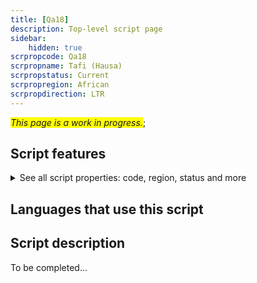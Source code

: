 ```yaml
---
title: [Qa18]
description: Top-level script page
sidebar:
    hidden: true
scrpropcode: Qa18
scrpropname: Tafi (Hausa)
scrpropstatus: Current
scrpropregion: African
scrpropdirection: LTR
---
```


<span style='background-color:yellow'>_This page is a work in progress._</span>;


## Script features

<details>
<summary> See all script properties: code, region, status and more</summary>
<ScriptInfo />
</details>

## Languages that use this script

<WsList script='Qa18' wsMax='5' />

## Script description

To be completed...

